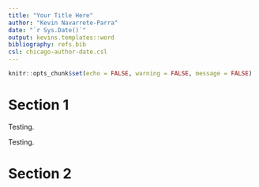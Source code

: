 ```yaml
---
title: "Your Title Here"
author: "Kevin Navarrete-Parra"
date: "`r Sys.Date()`"
output: kevins.templates::word
bibliography: refs.bib
csl: chicago-author-date.csl
---
```


```r
knitr::opts_chunk$set(echo = FALSE, warning = FALSE, message = FALSE)
```

# Section 1

Testing. 

Testing. 

# Section 2
